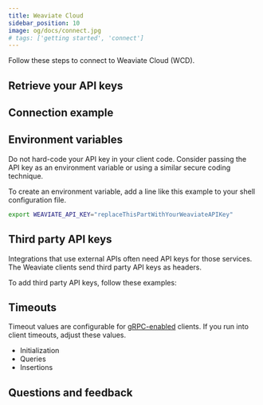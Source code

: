 ```yaml
---
title: Weaviate Cloud
sidebar_position: 10
image: og/docs/connect.jpg
# tags: ['getting started', 'connect']
---
```





<APICloudConnect/>

Follow these steps to connect to Weaviate Cloud (WCD).

## Retrieve your API keys


<RetrieveAPIKeys/>

## Connection example


<WCDAuthenticationApiKey/>

## Environment variables

Do not hard-code your API key in your client code. Consider passing the API key as an environment variable or using a similar secure coding technique.

To create an environment variable, add a line like this example to your shell configuration file.

```bash
export WEAVIATE_API_KEY="replaceThisPartWithYourWeaviateAPIKey"
```
## Third party API keys

Integrations that use external APIs often need API keys for those services. The Weaviate clients send third party API keys as headers.

To add third party API keys, follow these examples:

<WCSAuthenticationApiKeyWithInferenceKey/>

## Timeouts

Timeout values are configurable for [gRPC-enabled](../api/grpc.md) clients. If you run into client timeouts, adjust these values.

- Initialization
- Queries
- Insertions

<Tabs groupId="languages">
    <TabItem value="py4" label="Python Client v4">
        <FilteredTextBlock
        text={PyClientCode}
        startMarker="# LocalInstantiationWithTimeout"
        endMarker="# END LocalInstantiationWithTimeout"
        language="py"
        />
    </TabItem>
</Tabs>


## Questions and feedback


<DocsFeedback/>
